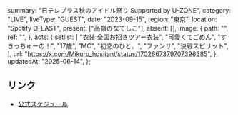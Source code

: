   summary: "日テレプラス秋のアイドル祭り Supported by U-ZONE",
  category: "LIVE",
  liveType: "GUEST",
  date: "2023-09-15",
  region: "東京",
  location: "Spotify O-EAST",
  present: ["高嶺のなでしこ"],
  absent: [],
  image: {
    path: "",
    ref: "",
  },
  acts: {
    setlist: [
      "衣装:全国お招きツアー衣装",
      "可愛くてごめん",
      "すきっちゅーの！",
      "17歳",
      "MC",
      "初恋のひと。",
      "ファンサ",
      "決戦スピリット",
    ],
    url: "https://x.com/Mikuru_hositani/status/1702667379707396385",
  },
  updatedAt: "2025-06-14",
};

## リンク

- [公式スケジュール](https://takanenonadeshiko.jp/?p=1292)
